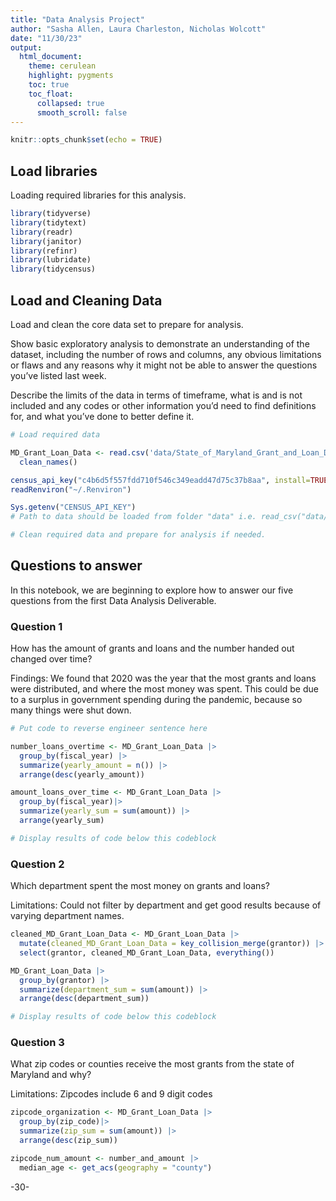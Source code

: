 ```yaml
---
title: "Data Analysis Project"
author: "Sasha Allen, Laura Charleston, Nicholas Wolcott"
date: "11/30/23"
output:
  html_document:
    theme: cerulean
    highlight: pygments
    toc: true
    toc_float:
      collapsed: true
      smooth_scroll: false
---
```


```r
knitr::opts_chunk$set(echo = TRUE)
```

## Load libraries

Loading required libraries for this analysis.

```r
library(tidyverse)
library(tidytext)
library(readr)
library(janitor)
library(refinr)
library(lubridate)
library(tidycensus)
```

## Load and Cleaning Data

Load and clean the core data set to prepare for analysis.

Show basic exploratory analysis to demonstrate an understanding of the dataset, including the number of rows and columns, any obvious limitations or flaws and any reasons why it might not be able to answer the questions you've listed last week.

Describe the limits of the data in terms of timeframe, what is and is not included and any codes or other information you'd need to find definitions for, and what you've done to better define it.

```r
# Load required data

MD_Grant_Loan_Data <- read.csv('data/State_of_Maryland_Grant_and_Loan_Data__FY2009_to_FY2022.csv') |>
  clean_names() 

census_api_key("c4b6d5f557fdd710f546c349eadd47d75c37b8aa", install=TRUE, overwrite=TRUE)
readRenviron("~/.Renviron")

Sys.getenv("CENSUS_API_KEY")
# Path to data should be loaded from folder "data" i.e. read_csv("data/name_of_data.csv")

# Clean required data and prepare for analysis if needed. 
```

## Questions to answer

In this notebook, we are beginning to explore how to answer our five questions from the first Data Analysis Deliverable.

### Question 1
How has the amount of grants and loans and the number handed out changed over time?

Findings: We found that 2020 was the year that the most grants and loans were distributed, and where the most money was spent. This could be due to a surplus in government spending during the pandemic, because so many things were shut down.

```r
# Put code to reverse engineer sentence here

number_loans_overtime <- MD_Grant_Loan_Data |>
  group_by(fiscal_year) |>
  summarize(yearly_amount = n()) |>
  arrange(desc(yearly_amount))

amount_loans_over_time <- MD_Grant_Loan_Data |>
  group_by(fiscal_year)|>
  summarize(yearly_sum = sum(amount)) |>
  arrange(yearly_sum)

# Display results of code below this codeblock

```

### Question 2

Which department spent the most money on grants and loans?

Limitations: Could not filter by department and get good results because of varying department names.

```r

cleaned_MD_Grant_Loan_Data <- MD_Grant_Loan_Data |>
  mutate(cleaned_MD_Grant_Loan_Data = key_collision_merge(grantor)) |>
  select(grantor, cleaned_MD_Grant_Loan_Data, everything())

MD_Grant_Loan_Data |>
  group_by(grantor) |>
  summarize(department_sum = sum(amount)) |>
  arrange(desc(department_sum)) 

# Display results of code below this codeblock
```

### Question 3
What zip codes or counties receive the most grants from the state of Maryland and why?

Limitations: Zipcodes include 6 and 9 digit codes

```r
zipcode_organization <- MD_Grant_Loan_Data |>
  group_by(zip_code)|>
  summarize(zip_sum = sum(amount)) |>
  arrange(desc(zip_sum))

zipcode_num_amount <- number_and_amount |>
  median_age <- get_acs(geography = "county")
```
-30-
